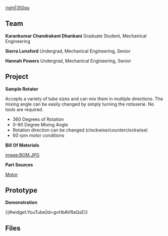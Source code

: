 [[image:Rotatorr.PNG|right|350px]]

==Team==

'''Karankumar Chandrakant Dhankani'''
Graduate Student,
Mechanical Engineering

'''Sierra Lunsford'''
Undergrad,
Mechanical Engineering,
Senior

'''Hannah Powers'''
Undergrad,
Mechanical Engineering,
Senior

==Project==

'''Sample Rotator'''

Accepts a variety of tube sizes and can mix them in multiple directions. The mixing angle can be easily changed by simply turning the rotisserie. No tools are required.

*360 Degrees of Rotation
*0-90 Degree Mixing Angle
*Rotation direction can be changed (clockwise/counterclockwise)
*60 rpm motor conditions


'''Bill Of Materials'''

[[image:BOM.JPG]]

'''Part Sources'''

[http://www.amazon.com/Nextrox-Mini-Torque-Electric-Motor/dp/B00BX54O8A/ref=pd_bia_nav_t_2?ie=UTF8&refRID=1421K6CC7FXDRFDAVQM8 Motor]


==Prototype==

'''Demonstration'''

{{#widget:YouTube|id=gvHbAVRaQsE}}

==Files==

{{Gallery
|width=180
|height=135
|title= [[Printable Parts]]
|Image:Main Shaft.JPEG|[http://3dprint.nih.gov/discover/3dpx-002168 Main Shaft NIH]
|Image:Side Pillar.JPEG|[http://3dprint.nih.gov/discover/3dpx-002168 Side Pillar NIH]
|Image:Motor Pillar.JPEG|[http://3dprint.nih.gov/discover/3dpx-002168 Motor Pillar NIH]
|Image:Side Base.JPEG|[http://3dprint.nih.gov/discover/3dpx-002168 Side Base NIH]
|Image:Thumb Screw.JPEG|[http://3dprint.nih.gov/discover/3dpx-002168 Thumb Screw NIH]
|Image:Wing.JPEG|[http://3dprint.nih.gov/discover/3dpx-002168 Snap Fit NIH]
|Image:Snap.JPEG|[http://3dprint.nih.gov/discover/3dpx-002168 Snap NIH]
|Image:Snap Holder.JPEG|[http://3dprint.nih.gov/discover/3dpx-002168 Motor Base NIH]
|Image:Motor Base.JPEG|[http://3dprint.nih.gov/discover/3dpx-002168 Wing NIH]
}}